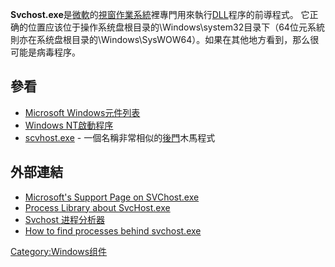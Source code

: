 {{TARequired}}

{{noteTA
|G1=IT
|G2=Windows
}}
'''Svchost.exe'''是[[微軟|微軟]]的[[視窗作業系統|視窗作業系統]]裡專門用來執行[[动态链接库|DLL]]程序的前導程式。
它正确的位置应该位于操作系统盘根目录的\Windows\system32目录下（64位元系統則亦在系统盘根目录的\Windows\SysWOW64）。如果在其他地方看到，那么很可能是病毒程序。

== 參看 ==
*[[Microsoft_Windows元件列表|Microsoft Windows元件列表]]
*[[Windows_NT啟動程序|Windows NT啟動程序]]
*[[scvhost.exe|scvhost.exe]] - 一個名稱非常相似的[[後門程式|後門]]木馬程式

== 外部連結 ==
*[http://support.microsoft.com/?kbid=314056 Microsoft's Support Page on SVChost.exe]{{Wayback|url=http://support.microsoft.com/?kbid=314056 |date=20060902064637 }}
*[http://www.wenjian.cn/xijie/svchost.exe.html Process Library about SvcHost.exe]{{Wayback|url=http://www.wenjian.cn/xijie/svchost.exe.html |date=20100213161520 }}
*[http://www.wenjian.cn/freeware/svchostviewer.html Svchost 进程分析器]{{Wayback|url=http://www.wenjian.cn/freeware/svchostviewer.html |date=20100217154100 }}
*[http://www.happysysadm.com/2010/11/svchostexe.html How to find processes behind svchost.exe]{{Wayback|url=http://www.happysysadm.com/2010/11/svchostexe.html |date=20101106003439 }}

{{視窗應用程式}}

[[Category:Windows组件|Category:Windows组件]]